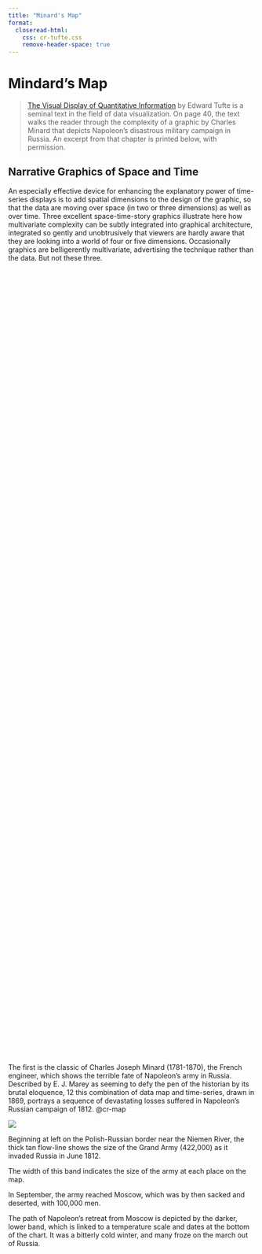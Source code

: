 ```yaml
---
title: "Minard's Map"
format: 
  closeread-html:
    css: cr-tufte.css
    remove-header-space: true
---
```


# Mindard's Map

:::{.epigraph}
> [The Visual Display of Quantitative Information](https://www.edwardtufte.com/tufte/books_vdqi) by Edward Tufte is a seminal text in the field of data visualization. On page 40, the text walks the reader through the complexity of a graphic by Charles Minard that depicts Napoleon's disastrous military campaign in Russia. An excerpt from that chapter is printed below, with permission.
:::


## Narrative Graphics of Space and Time

An especially effective device for enhancing the explanatory power of time-series displays is to add spatial dimensions to the design of the graphic, so that the data are moving over space (in two or three dimensions) as well as over time. Three excellent space-time-story graphics illustrate here how multivariate complexity can be subtly integrated into graphical architecture, integrated so gently and unobtrusively that viewers are hardly aware that they are looking into a world of four or five dimensions. Occasionally graphics are belligerently multivariate, advertising the technique rather than the data. But not these three.

:::{.cr-section}

:::{style="padding-block: 20svh"}
:::

The first is the classic of Charles Joseph Minard (1781-1870), the French engineer, which shows the terrible fate of Napoleon's army in Russia. Described by E. J. Marey as seeming to defy the pen of the historian by its brutal eloquence, 12 this combination of data map and time-series, drawn in 1869, portrays a sequence of devastating losses suffered in Napoleon's Russian campaign of 1812. @cr-map

:::{#cr-map}
![](minard-map.png)
:::

:::{focus-on="cr-map" pan-to="70%,-10%" scale-by="2.1"}
Beginning at left on the Polish-Russian border near the Niemen River, the thick tan flow-line shows the size of the Grand Army (422,000) as it invaded Russia in June 1812.
:::
The width of this band indicates the size of the army at each place on the map.

:::{focus-on="cr-map" pan-to="-55%,10%" scale-by="1.5"}
In September, the army reached Moscow, which was by then sacked and deserted, with 100,000 men.
:::

:::{focus-on="cr-map" pan-to="-25%,10%" scale-by="1.5" style="padding-top: 0; padding-bottom: 60svh"}
The path of Napoleon's retreat from Moscow is depicted by the darker, lower band, which is linked to a temperature scale and dates at the bottom of the chart. It was a bitterly cold winter, and many froze on the march out of Russia.
:::

:::{focus-on="cr-map" pan-to="18%,-15%" scale-by="2.4"}
As the graphic shows, the crossing of the Berezina River was a disaster, and the army finally struggled back into Poland with only 10,000 men remaining.
:::

Also shown are the movements of auxiliary troops, as they sought to protect the rear and the flank of the advancing army.

Minard's graphic tells a rich, coherent story with its multivariate data, far more enlightening than just a single number bouncing along over time. Six variables are plotted: @cr-map

the size of the army,

its location on a two-dimensional surface,

direction of the army's movement,

and temperature on various dates during the retreat from Moscow.

It may well be the best statistical graphic ever drawn.

:::